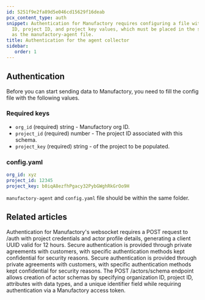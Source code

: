 ```yaml
---
id: 5251f9e2fa89d5e046cd15629f16deab
pcx_content_type: auth
snippet: Authentication for Manufactory requires configuring a file with organization
  ID, project ID, and project key values, which must be placed in the same directory
  as the manufactory-agent file.
title: Authentication for the agent collector
sidebar:
   order: 1
---
```


## Authentication

Before you can start sending data to Manufactory, you need to fill the config file with the following values.

### Required keys

- `org_id` (required) string - Manufactory org ID.
- `project_id` (required) number - The project ID associated with this schema.
- `project_key` (required) string - of the project to be populated.
### config.yaml

```yaml
org_id: xyz
project_id: 12345
project_key: b0iqA8ezfhPgacy32PybGWghRkGrOo9H
```

`manufactory-agent` and `config.yaml` file should be within the same folder.


## Related articles
<CardGrid>
<LinkTitleCard header="<b>Websocket > Authentication for the web socket collector</b>" href="/products/manufactory/collector/websocket/auth/" > Authentication for Manufactory's websocket requires a POST request to /auth with project credentials and actor profile details, generating a client UUID valid for 12 hours. </LinkTitleCard>
<LinkTitleCard header="<b>Manufactory > Authentication</b>" href="/products/manufactory/auth/" > Secure authentication is provided through private agreements with customers, with specific authentication methods kept confidential for security reasons. </LinkTitleCard>
<LinkTitleCard header="<b>Manufactory > Authentication</b>" href="/products/manufactory/auth/" > Secure authentication is provided through private agreements with customers, with specific authentication methods kept confidential for security reasons. </LinkTitleCard>
<LinkTitleCard header="<b>Actors > Create actors schema</b>" href="/products/manufactory/actors/create_schema/" > The POST /actors/schema endpoint allows creation of actor schemas by specifying organization ID, project ID, attributes with data types, and a unique identifier field while requiring authentication via a Manufactory access token. </LinkTitleCard>
</CardGrid>